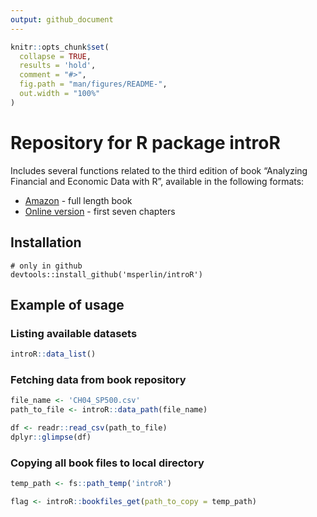 ```yaml
---
output: github_document
---
```


```r
knitr::opts_chunk$set(
  collapse = TRUE, 
  results = 'hold',
  comment = "#>",
  fig.path = "man/figures/README-",
  out.width = "100%"
)
```

# Repository for R package introR 

Includes several functions related to the third edition of book "Analyzing Financial and Economic Data with R", available in the following formats:

- [Amazon](https://www.amazon.com/dp/TODO) - full length book
- [Online version](https://www.msperlin.com/introR/) - first seven chapters


## Installation

```
# only in github
devtools::install_github('msperlin/introR')
```

## Example of usage

### Listing available datasets

```r
introR::data_list()
```

### Fetching data from book repository

```r
file_name <- 'CH04_SP500.csv'
path_to_file <- introR::data_path(file_name)

df <- readr::read_csv(path_to_file)
dplyr::glimpse(df)
```

### Copying all book files to local directory

```r
temp_path <- fs::path_temp('introR')

flag <- introR::bookfiles_get(path_to_copy = temp_path)
```

